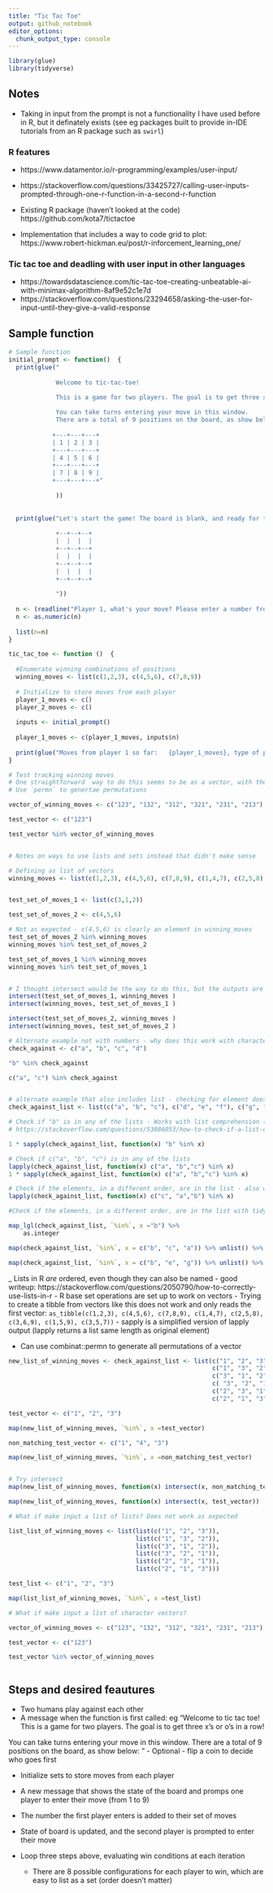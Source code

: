 ```yaml
---
title: "Tic Tac Toe"
output: github_notebook
editor_options: 
  chunk_output_type: console
---
```


```r
library(glue)
library(tidyverse)
```


## Notes
- Taking in input from the prompt is not a functionality I have used before in R, but it definately exists (see eg packages built to provide in-IDE tutorials from an R package such as `swirl`)

### R features
- https://www.datamentor.io/r-programming/examples/user-input/
- https://stackoverflow.com/questions/33425727/calling-user-inputs-prompted-through-one-r-function-in-a-second-r-function 

- Existing R package (haven't looked at the code) https://github.com/kota7/tictactoe 
- Implementation that includes a way to code  grid to plot: https://www.robert-hickman.eu/post/r-inforcement_learning_one/ 

### Tic tac toe and deadling with user input in other languages
- https://towardsdatascience.com/tic-tac-toe-creating-unbeatable-ai-with-minimax-algorithm-8af9e52c1e7d
- https://stackoverflow.com/questions/23294658/asking-the-user-for-input-until-they-give-a-valid-response


## Sample function 
```r
# Sample function 
initial_prompt <- function()  {
  print(glue("
                                                                     
             Welcome to tic-tac-toe!
             
             This is a game for two players. The goal is to get three x's or o's in a row on the board!

             You can take turns entering your move in this window. 
             There are a total of 9 positions on the board, as show below: 
                
            +---+---+---+
            | 1 | 2 | 3 |
            +---+---+---+
            | 4 | 5 | 6 |
            +---+---+---+
            | 7 | 8 | 9 |
            +---+---+---+"
                         
             ))
  
  
  print(glue("Let's start the game! The board is blank, and ready for the first player: 
             
             +--+--+--+
             |  |  |  |
             +--+--+--+
             |  |  |  |
             +--+--+--+
             |  |  |  |
             +--+--+--+
             
             "))
  
  n <- (readline("Player 1, what's your move? Please enter a number from 1-9: "))
  n <- as.numeric(n)
  
  list(n=n)
}

tic_tac_toe <- function ()  {
  
  #Enumerate winning combinations of positions
  winning_moves <- list(c(1,2,3), c(4,5,6), c(7,8,9))
  
  # Initialize to store moves from each player
  player_1_moves <- c()
  player_2_moves <- c()
  
  inputs <- initial_prompt()
  
  player_1_moves <- c(player_1_moves, inputs$n)
  
  print(glue("Moves from player 1 so far:   {player_1_moves}, type of player1_moves = {class(player_1_moves)}"))
}
```

```r
# Test tracking winning moves
# One straightforward  way to do this seems to be as a vector, with the character strings of all possible results
# Use `permn` to genertae permutations

vector_of_winning_moves <- c("123", "132", "312", "321", "231", "213")

test_vector <- c("123")

test_vector %in% vector_of_winning_moves



```


```r
# Notes on ways to use lists and sets instead that didn't make sense

# Defining as list of vectors
winning_moves <- list(c(1,2,3), c(4,5,6), c(7,8,9), c(1,4,7), c(2,5,8), c(3,6,9), c(1,5,9), c(3,5,7))


test_set_of_moves_1 <- list(c(3,1,2))

test_set_of_moves_2 <- c(4,5,6)

# Not as expected - c(4,5,6) is clearly an element in winning_moves
test_set_of_moves_2 %in% winning_moves
winning_moves %in% test_set_of_moves_2 

test_set_of_moves_1 %in% winning_moves
winning_moves %in% test_set_of_moves_1 


# I thought intersect would be the way to do this, but the outputs are blank data types
intersect(test_set_of_moves_1, winning_moves )
intersect(winning_moves, test_set_of_moves_1 )

intersect(test_set_of_moves_2, winning_moves )
intersect(winning_moves, test_set_of_moves_2 )
```

```r
# Alternate example not with numbers - why does this work with characters and not with numbers?
check_against <- c("a", "b", "c", "d")

"b" %in% check_against

c("a", "c") %in% check_against


# alternate example that also includes list - checking for element does not work
check_against_list <- list(c("a", "b", "c"), c("d", "e", "f"), c("g", "h", "i"))

# Check if "b" is in any of the lists - Works with list comprehension ("b" %in% check_against_list does not)
# https://stackoverflow.com/questions/53086053/how-to-check-if-a-list-contains-a-certain-element-in-r 

1 * sapply(check_against_list, function(x) "b" %in% x)  

# Check if c("a", "b", "c") is in any of the lists 
lapply(check_against_list, function(x) c("a", "b","c") %in% x)  
1 * sapply(check_against_list, function(x) c("a", "b","c") %in% x)  

# Check if the elements, in a different order, are in the list - also works
lapply(check_against_list, function(x) c("c", "a","b") %in% x)  

#Check if the elements, in a different order, are in the list with tidyverse syntax

map_lgl(check_against_list, `%in%`, x ="b") %>% 
    as.integer

map(check_against_list, `%in%`, x = c("b", "c", "a")) %>% unlist() %>% as.numeric() %>% sum()

map(check_against_list, `%in%`, x = c("b", "e", "g")) %>% unlist() %>% as.numeric() %>% sum()

```

_ Lists in R *are * ordered, even though they can also be named - good writeup: https://stackoverflow.com/questions/2050790/how-to-correctly-use-lists-in-r 
- R base set operations are set up to work on vectors
- Trying to create a tibble from vectors like this does not work and only reads the first vector: `as_tibble(c(1,2,3), c(4,5,6), c(7,8,9), c(1,4,7), c(2,5,8), c(3,6,9), c(1,5,9), c(3,5,7))`
- sapply is a simplified version of lapply output (lapply returns a list same length as original element)

- Can use combinat::permn to generate all permutations of a vector


```r
new_list_of_winning_moves <- check_against_list <- list(c("1", "2", "3"), 
                                                        c("1", "3", "2"), 
                                                        c("3", "1", "2"),
                                                        c( "3", "2", "1"),
                                                        c("2", "3", "1"),
                                                        c("2", "1", "3"))

test_vector <- c("1", "2", "3")

map(new_list_of_winning_moves, `%in%`, x =test_vector) 

non_matching_test_vector <- c("1", "4", "3")

map(new_list_of_winning_moves, `%in%`, x =non_matching_test_vector) 


# Try intersect
map(new_list_of_winning_moves, function(x) intersect(x, non_matching_test_vector)) 

map(new_list_of_winning_moves, function(x) intersect(x, test_vector)) 

# What if make input a list of lists? Does not work as expected

list_list_of_winning_moves <- list(list(c("1", "2", "3")), 
                                   list(c("1", "3", "2")), 
                                   list(c("3", "1", "2")),
                                   list(c("3", "2", "1")),
                                   list(c("2", "3", "1")),
                                   list(c("2", "1", "3")))

test_list <- c("1", "2", "3")

map(list_list_of_winning_moves, `%in%`, x =test_list) 

# What if make input a list of character vectors?

vector_of_winning_moves <- c("123", "132", "312", "321", "231", "213")

test_vector <- c("123")

test_vector %in% vector_of_winning_moves



```

## Steps and desired feautures

- Two humans play against each other
- A message when the function is first called: eg  "Welcome to tic tac toe! This is a game for two players. The goal is to get three x's or o's in a row!

You can take turns entering your move in this window. There are a total of 9 positions on the board, as show below: 
"
- Optional - flip a coin to decide who goes first

- Initialize sets to store moves from each player

- A new message that shows the state of the board and promps one player to enter their move (from 1 to 9)

- The number the first player enters is added to their set of moves

- State of board is updated, and the second player is prompted to enter their move

- Loop three steps above, evaluating win conditions at each iteration
    - There are 8 possible configurations for each player to win, which are easy to list as a set (order doesn't matter)


